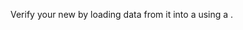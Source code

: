 
Verify your new <TechnicalTag tag="datasource" text="Data Source" /> by loading data from it into a <TechnicalTag tag="validator" text="Validator" /> using a <TechnicalTag tag="batch_request" text="Batch Request" />.

```python title="Python" name="docs/docusaurus/docs/snippets/aws_redshift_deployment_patterns.py add_suite_and_get_validator"
```
